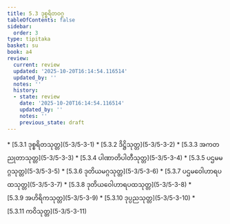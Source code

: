 ```yaml
---
title: 5.3 ဒုစ္စရိတဝဂ္ဂ
tableOfContents: false
sidebar:
  order: 3
type: tipitaka
basket: su
book: a4
review:
  current: review
  updated: '2025-10-20T16:14:54.116514'
  updated_by: ''
  notes: ''
  history:
  - state: review
    date: '2025-10-20T16:14:54.116514'
    updated_by: ''
    notes: ''
    previous_state: draft
---
```



<DynamicBreadcrumb />


<ReviewStatus review={frontmatter.review} showDetails={true} />

<HypothesisAnnotation frontmatter={frontmatter} />



<TableOfContents book="a4" section="5.3">
* [5.3.1 ဒုစ္စရိတသုတ္တ](5-3/5-3-1)
* [5.3.2 ဒိဋ္ဌိသုတ္တ](5-3/5-3-2)
* [5.3.3 အကတညုတာသုတ္တ](5-3/5-3-3)
* [5.3.4 ပါဏာတိပါတီသုတ္တ](5-3/5-3-4)
* [5.3.5 ပဌမမဂ္ဂသုတ္တ](5-3/5-3-5)
* [5.3.6 ဒုတိယမဂ္ဂသုတ္တ](5-3/5-3-6)
* [5.3.7 ပဌမဝေါဟာရပထသုတ္တ](5-3/5-3-7)
* [5.3.8 ဒုတိယဝေါဟာရပထသုတ္တ](5-3/5-3-8)
* [5.3.9 အဟိရိကသုတ္တ](5-3/5-3-9)
* [5.3.10 ဒုပ္ပညသုတ္တ](5-3/5-3-10)
* [5.3.11 ကဝိသုတ္တ](5-3/5-3-11)
</TableOfContents>